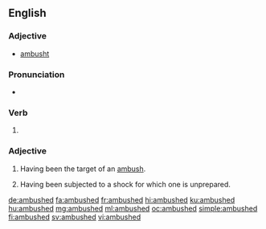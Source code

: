 ==English==

===Adjective===
* [[ambusht]] {{qualifier|obsolete, simple past-only}}

===Pronunciation===
* {{IPA|/ˈæm.bʊʃt/|lang=en}}

===Verb===
{{head|en|verb form}}

# {{en-past of|ambush}}

===Adjective===
{{en-adj}}

# Having been the target of an [[ambush]].
# {{lb|en|figurative}} Having been subjected to a shock for which one is unprepared.

[[de:ambushed]]
[[fa:ambushed]]
[[fr:ambushed]]
[[hi:ambushed]]
[[ku:ambushed]]
[[hu:ambushed]]
[[mg:ambushed]]
[[ml:ambushed]]
[[oc:ambushed]]
[[simple:ambushed]]
[[fi:ambushed]]
[[sv:ambushed]]
[[vi:ambushed]]
